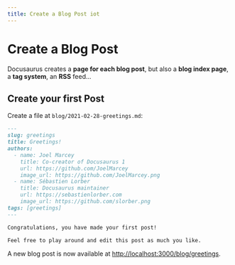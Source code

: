 ```yaml
---
title: Create a Blog Post iot
---
```


# Create a Blog Post

Docusaurus creates a **page for each blog post**, but also a **blog index page**, a **tag system**, an **RSS** feed...

## Create your first Post

Create a file at `blog/2021-02-28-greetings.md`:

```md
---
slug: greetings
title: Greetings!
authors:
  - name: Joel Marcey
    title: Co-creator of Docusaurus 1
    url: https://github.com/JoelMarcey
    image_url: https://github.com/JoelMarcey.png
  - name: Sébastien Lorber
    title: Docusaurus maintainer
    url: https://sebastienlorber.com
    image_url: https://github.com/slorber.png
tags: [greetings]
---

Congratulations, you have made your first post!

Feel free to play around and edit this post as much you like.
```

A new blog post is now available at [http://localhost:3000/blog/greetings](http://localhost:3000/blog/greetings).
